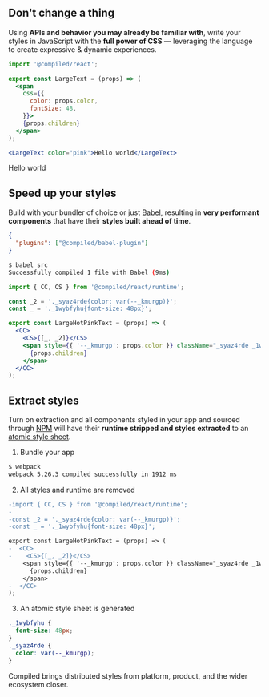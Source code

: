 
## Don't change a thing

Using **APIs and behavior you may already be familiar with**,
write your styles in JavaScript with the **full power of CSS** —
leveraging the language to create expressive & dynamic experiences.

```jsx
import '@compiled/react';

export const LargeText = (props) => (
  <span
    css={{
      color: props.color,
      fontSize: 48,
    }}>
    {props.children}
  </span>
);
```

<!-- prettier-ignore -->
```jsx
<LargeText color="pink">Hello world</LargeText>
```

<LargeText color="pink">Hello world</LargeText>

## Speed up your styles

Build with your bundler of choice or just [Babel](https://babeljs.io/docs/en/config-files),
resulting in **very performant components** that have their **styles built ahead of time**.

```json
{
  "plugins": ["@compiled/babel-plugin"]
}
```

```bash
$ babel src
Successfully compiled 1 file with Babel (9ms)
```

```jsx
import { CC, CS } from '@compiled/react/runtime';

const _2 = '._syaz4rde{color: var(--_kmurgp)}';
const _ = '._1wybfyhu{font-size: 48px}';

export const LargeHotPinkText = (props) => (
  <CC>
    <CS>{[_, _2]}</CS>
    <span style={{ '--_kmurgp': props.color }} className="_syaz4rde _1wybfyhu">
      {props.children}
    </span>
  </CC>
);
```

## Extract styles

Turn on extraction and all components styled in your app and sourced through [NPM](https://npmjs.com/) will have their **runtime stripped and styles extracted** to an [atomic style sheet](./docs/atomic-css).

1. Bundle your app

```bash
$ webpack
webpack 5.26.3 compiled successfully in 1912 ms
```

2. All styles and runtime are removed

```diff
-import { CC, CS } from '@compiled/react/runtime';
-
-const _2 = '._syaz4rde{color: var(--_kmurgp)}';
-const _ = '._1wybfyhu{font-size: 48px}';

export const LargeHotPinkText = (props) => (
-  <CC>
-    <CS>{[_, _2]}</CS>
    <span style={{ '--_kmurgp': props.color }} className="_syaz4rde _1wybfyhu">
      {props.children}
    </span>
-  </CC>
);
```

3. An atomic style sheet is generated

```css
._1wybfyhu {
  font-size: 48px;
}
._syaz4rde {
  color: var(--_kmurgp);
}
```

Compiled brings distributed styles from platform,
product,
and the wider ecosystem closer.
